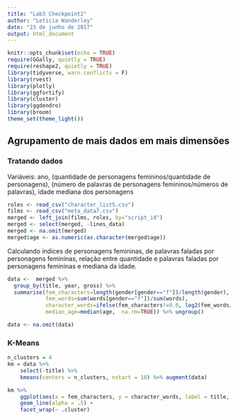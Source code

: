```yaml
---
title: "Lab3 Checkpoint2"
author: "Leticia Wanderley"
date: "23 de junho de 2017"
output: html_document
---
```


```r
knitr::opts_chunk$set(echo = TRUE)
require(GGally, quietly = TRUE)
require(reshape2, quietly = TRUE)
library(tidyverse, warn.conflicts = F)
library(rvest)
library(plotly)
library(ggfortify)
library(cluster)
library(ggdendro)
library(broom)
theme_set(theme_light())
```

## Agrupamento de mais dados em mais dimensões 

### Tratando dados
Variáveis: ano, (quantidade de personagens femininos/quantidade de personagens), (número de palavras de personagens femininos/números de palavras), idade mediana dos personagens

```r
roles <- read_csv("character_list5.csv")
films <- read_csv("meta_data7.csv")
merged <- left_join(films, roles, by="script_id")
merged <- select(merged, -lines_data)
merged <- na.omit(merged)
merged$age <- as.numeric(as.character(merged$age))
```

Calculando índices de personagens femininas, de palavras faladas por personagens femininas, relação entre quantidade e palavras faladas por personagens femininas e mediana da idade.
```r
data <-  merged %>%
  group_by(title, year, gross) %>%
  summarise(fem_characters=length(gender[gender=="f"])/length(gender),
            fem_words=sum(words[gender=="f"])/sum(words),
            character_words=ifelse(fem_characters!=0.0, log2(fem_words/fem_characters), -1),
            median_age=median(age,  na.rm=TRUE)) %>% ungroup()

data <- na.omit(data)
```

### K-Means
```r
n_clusters = 4
km = data %>% 
    select(-title) %>%  
    kmeans(centers = n_clusters, nstart = 10) %>% augment(data)

km %>%
    ggplot(aes(x = fem_characters, y = character_words, label = title, colour = .cluster)) + 
    geom_line(alpha = .5) + 
    facet_wrap(~ .cluster) 

```
